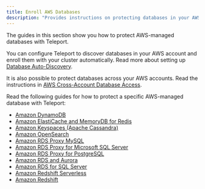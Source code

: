 ```yaml
---
title: Enroll AWS Databases
description: "Provides instructions on protecting databases in your AWS-managed infrastructure with Teleport."
---
```


The guides in this section show you how to protect AWS-managed databases with
Teleport.

You can configure Teleport to discover databases in your AWS account and enroll
them with your cluster automatically. Read more about setting up
[Database Auto-Discovery](../auto-discovery/databases.mdx).

It is also possible to protect databases across your AWS accounts. Read the
instructions in [AWS Cross-Account Database
Access](./enroll-aws-databases/aws-cross-account.mdx).

Read the following guides for how to protect a specific AWS-managed database
with Teleport:

- [Amazon DynamoDB](./enroll-aws-databases/aws-dynamodb.mdx)
- [Amazon ElastiCache and MemoryDB for Redis](./enroll-aws-databases/redis-aws.mdx)
- [Amazon Keyspaces (Apache Cassandra)](./enroll-aws-databases/aws-cassandra-keyspaces.mdx)
- [Amazon OpenSearch](./enroll-aws-databases/aws-opensearch.mdx)
- [Amazon RDS Proxy MySQL](./enroll-aws-databases/rds-proxy-mysql.mdx)
- [Amazon RDS Proxy for Microsoft SQL Server](./enroll-aws-databases/rds-proxy-sqlserver.mdx)
- [Amazon RDS Proxy for PostgreSQL](./enroll-aws-databases/rds-proxy-postgres.mdx)
- [Amazon RDS and Aurora](./enroll-aws-databases/rds.mdx)
- [Amazon RDS for SQL Server](./enroll-aws-databases/sql-server-ad.mdx)
- [Amazon Redshift Serverless](./enroll-aws-databases/redshift-serverless.mdx)
- [Amazon Redshift](./enroll-aws-databases/postgres-redshift.mdx)

